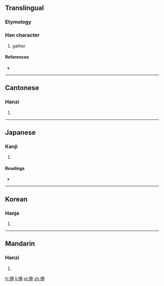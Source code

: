 ==Translingual==

===Etymology===
{{Han compound|人|尊|c1=s|t1=people|c2=p|ls=psc}}

===Han character===
{{Han char|rn=9|rad=人|as=12|sn=14|four=2824<sub>6</sub>|canj=人廿田戈 (OTWI)|ids=⿰[[亻]][[尊]]}}

# gather

====References====
* {{Han ref|kx=0116.170|dkj=01093|dj=0247.290|hdz=10221.080|uh=50D4|ud=20692|bh=E0F1|bd=57585}}

----

==Cantonese==

===Hanzi===
{{yue-hanzi|jyut=[[zyun2]]|y=jyun2}}

# {{defn|lang=yue|sort=人12}}

----

==Japanese==

===Kanji===
{{ja-kanji|grade=|rs=人12}}

# {{defn|lang=ja|sort=人12}}

====Readings====
* {{ja-readings|on=[[そん]] (son)|kun=[[あつまる]] (atsumaru), [[おおい]] (ooi), [[うやうやしい]] (uyauyashii)}}

----

==Korean==

===Hanja===
{{ko-hanja|hangeul=준|rv=jun|mr=chun}}

# {{defn|lang=ko|sort=人12}}

----

==Mandarin==

===Hanzi===
{{cmn-hanzi|pin=[[wèi]] ([[wei4]]), [[zǔn]] ([[zun3]])|wg=wei<sup>4</sup>, tsun<sup>3</sup>}}

# {{defn|lang=cmn|sort=人12}}

[[fr:僔]]
[[li:僔]]
[[pl:僔]]
[[zh:僔]]